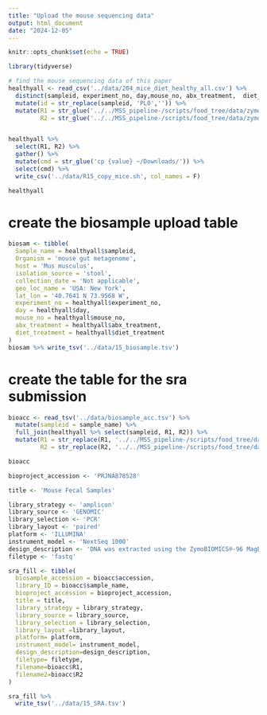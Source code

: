 ```yaml
---
title: "Upload the mouse sequencing data"
output: html_document
date: "2024-12-05"
---
```


```r
knitr::opts_chunk$set(echo = TRUE)
```

```r
library(tidyverse)
```

```r
# find the mouse sequencing data of this paper
healthyall <- read_csv('../data/204_mice_diet_healthy_all.csv') %>% 
  distinct(sampleid, experiment_no, day,mouse_no, abx_treatment,  diet_treatment) %>%
  mutate(id = str_replace(sampleid, 'PL0','')) %>% 
  mutate(R1 = str_glue('../../MSS_pipeline-/scripts/food_tree/data/zymo_16s/zymo_reads//zr17118_{id}V3V4_R1.fastq.gz'),
         R2 = str_glue('../../MSS_pipeline-/scripts/food_tree/data/zymo_16s/zymo_reads//zr17118_{id}V3V4_R2.fastq.gz'))


healthyall %>% 
  select(R1, R2) %>% 
  gather() %>% 
  mutate(cmd = str_glue('cp {value} ~/Downloads/')) %>% 
  select(cmd) %>% 
  write_csv('../data/R15_copy_mice.sh', col_names = F)

healthyall
```


# create the biosample upload table

```r
biosam <- tibble(
  Sample_name = healthyall$sampleid,
  Organism = 'mouse gut metagenome',
  host = 'Mus musculus',
  isolation_source = 'stool',
  collection_date = 'Not applicable',
  geo_loc_name = 'USA: New York',
  lat_lon = '40.7641 N 73.9568 W',
  experiment_no = healthyall$experiment_no,
  day = healthyall$day,
  mouse_no = healthyall$mouse_no,
  abx_treatment = healthyall$abx_treatment,
  diet_treatment = healthyall$diet_treatment
) 
biosam %>% write_tsv('../data/15_biosample.tsv')

```

# create the table for the sra submission

```r


bioacc <- read_tsv('../data/biosample_acc.tsv') %>% 
  mutate(sampleid = sample_name) %>% 
  full_join(healthyall %>% select(sampleid, R1, R2)) %>% 
  mutate(R1 = str_replace(R1, '../../MSS_pipeline-/scripts/food_tree/data/zymo_16s/zymo_reads//',''),
         R2 = str_replace(R2, '../../MSS_pipeline-/scripts/food_tree/data/zymo_16s/zymo_reads//',''))

bioacc
```


```r
bioproject_accession <- 'PRJNA878528'

title <- 'Mouse Fecal Samples'

library_strategy <- 'amplicon'
library_source <- 'GENOMIC'
library_selection <- 'PCR'
library_layout <- 'paired'
platform <- 'ILLUMINA'
instrument_model <- 'NextSeq 1000'
design_description <- 'DNA was extracted using the ZymoBIOMICS®-96 MagBead DNA Kit (Zymo Research) on an automated platform. The V3-V4 region of the bacterial 16S rRNA gene was amplified using the Quick-16S™ NGS Library Prep Kit (Zymo Research) with custom primers designed for optimal coverage and sensitivity. PCR reactions were performed in real-time PCR machines to control cycles and limit chimera formation. The final pooled library was cleaned, quantified, and sequenced on an Illumina® Nextseq™ with a P1 reagent kit (600 cycles) using a 30% PhiX spike-in. '
filetype <- 'fastq'

sra_fill <- tibble(
  biosample_accession = bioacc$accession,
  library_ID = bioacc$sample_name,
  bioproject_accession = bioproject_accession,
  title = title,
  library_strategy = library_strategy,
  library_source = library_source,
  library_selection = library_selection,
  library_layout =library_layout,
  platform= platform,
  instrument_model= instrument_model,
  design_description=design_description,
  filetype= filetype,
  filename=bioacc$R1,
  filename2=bioacc$R2
)

sra_fill %>% 
  write_tsv('../data/15_SRA.tsv')
```

